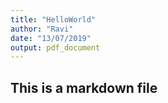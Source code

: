 ```yaml
---
title: "HelloWorld"
author: "Ravi"
date: "13/07/2019"
output: pdf_document
---
```


## This is a markdown file

